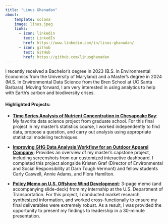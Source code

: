 ```yaml
---
title: "Linus Ghanadan"
about:
    template: solana
    image: linus.jpeg
    links:
      - icon: linkedin
        text: LinkedIn
        href: https://www.linkedin.com/in/linus-ghanadan/
      - icon: github
        text: GitHub
        href: https://github.com/linusghanadan
---
```


I recently received a Bachelor's degree in 2023 (B.S. in Environmental Economics from the University of Maryland) and a Master's degree in 2024 (M.S. in Environmental Data Science from the Bren School at UC Santa Barbara). Moving forward, I am very interested in using analytics to help with Earth's carbon and biodiversity crises.

#### **Highlighted Projects**:

-   [**Time Series Analysis of Nutrient Concentration in Chesapeake Bay**](https://github.com/linusghanadan/chesapeake-bay-nutrient-pollution-python): My favorite data science project from graduate school. For this final project in my master's statistics course, I worked independently to find data, propose a question, and carry out analysis using appropriate statistical modeling techniques.

-   [**Improving GHG Data Analysis Workflow for an Outdoor Apparel Company**](https://linusghanadan.github.io/blog/2024-6-20-post/): Provides an overview of my master's capstone project, including screenshots from our customized interactive dashboard. I completed this project alongside Kristen Graf (Director of Environmental and Social Responsibility at Darn Tough Vermont) and fellow students Carly Caswell, Annie Adams, and Flora Hamilton.

-   [**Policy Memo on U.S. Offshore Wind Development**](https://linusghanadan.github.io/writing/offshore-wind/offshore-wind.html): 3-page memo (and accompanying slide-deck) from my internship at the U.S. Department of Transportation. For this project, I conducted market research, synthesized information, and worked cross-functionally to ensure my final deliverables were extremely robust. As a result, I was provided the opportunity to present my findings to leadership in a 30-minute presentation.
